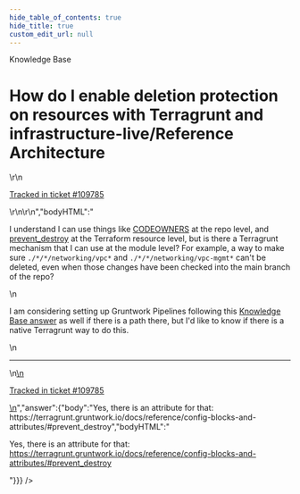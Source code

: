 ```yaml
---
hide_table_of_contents: true
hide_title: true
custom_edit_url: null
---
```



<head>
  <link rel="canonical" href="https://github.com/gruntwork-io/knowledge-base/discussions/629" />
</head>

<CenterLayout>
<span className="searchCategory">Knowledge Base</span>
<h1>How do I enable deletion protection on resources with Terragrunt and infrastructure-live/Reference Architecture</h1>
<GitHub discussion={{"id":"D_kwDOF8slf84ASGdQ","number":629,"author":{"login":"iangrunt"},"title":"How do I enable deletion protection on resources with Terragrunt and infrastructure-live/Reference Architecture","body":"\r\nI understand I can use things like [CODEOWNERS](https://docs.github.com/en/repositories/managing-your-repositorys-settings-and-features/customizing-your-repository/about-code-owners) at the repo level, and [prevent_destroy](https://developer.hashicorp.com/terraform/language/meta-arguments/lifecycle#prevent_destroy) at the Terraform resource level, but is there a Terragrunt mechanism that I can use at the module level? For example, a way to make sure `./*/*/networking/vpc*` and `./*/*/networking/vpc-mgmt*` can't be deleted, even when those changes have been checked into the main branch of the repo?  \r\n\r\nI am considering setting up Gruntwork Pipelines following this [Knowledge Base answer](https://github.com/gruntwork-io/knowledge-base/discussions/349) as well if there is a path there, but I'd like to know if there is a native Terragrunt way to do this. \r\n\r\n---\r\n\r\n<ins datetime=\"2023-01-10T23:12:06Z\">\r\n  <p><a href=\"https://support.gruntwork.io/hc/requests/109785\">Tracked in ticket #109785</a></p>\r\n</ins>\r\n","bodyHTML":"<p dir=\"auto\">I understand I can use things like <a href=\"https://docs.github.com/en/repositories/managing-your-repositorys-settings-and-features/customizing-your-repository/about-code-owners\">CODEOWNERS</a> at the repo level, and <a href=\"https://developer.hashicorp.com/terraform/language/meta-arguments/lifecycle#prevent_destroy\" rel=\"nofollow\">prevent_destroy</a> at the Terraform resource level, but is there a Terragrunt mechanism that I can use at the module level? For example, a way to make sure <code class=\"notranslate\">./*/*/networking/vpc*</code> and <code class=\"notranslate\">./*/*/networking/vpc-mgmt*</code> can't be deleted, even when those changes have been checked into the main branch of the repo?</p>\n<p dir=\"auto\">I am considering setting up Gruntwork Pipelines following this <a href=\"https://github.com/gruntwork-io/knowledge-base/discussions/349\" data-hovercard-type=\"discussion\" data-hovercard-url=\"/gruntwork-io/knowledge-base/discussions/349/hovercard\">Knowledge Base answer</a> as well if there is a path there, but I'd like to know if there is a native Terragrunt way to do this.</p>\n<hr>\n<ins datetime=\"2023-01-10T23:12:06Z\">\n  <p dir=\"auto\"><a href=\"https://support.gruntwork.io/hc/requests/109785\" rel=\"nofollow\">Tracked in ticket #109785</a></p>\n</ins>","answer":{"body":"Yes, there is an attribute for that: https://terragrunt.gruntwork.io/docs/reference/config-blocks-and-attributes/#prevent_destroy","bodyHTML":"<p dir=\"auto\">Yes, there is an attribute for that: <a href=\"https://terragrunt.gruntwork.io/docs/reference/config-blocks-and-attributes/#prevent_destroy\" rel=\"nofollow\">https://terragrunt.gruntwork.io/docs/reference/config-blocks-and-attributes/#prevent_destroy</a></p>"}}} />

</CenterLayout>
  

<!-- ##DOCS-SOURCER-START
{
  "sourcePlugin": "github-discussions",
  "hash": "ac18d38e09c8b52c6850564bcfa86ad3"
}
##DOCS-SOURCER-END -->
